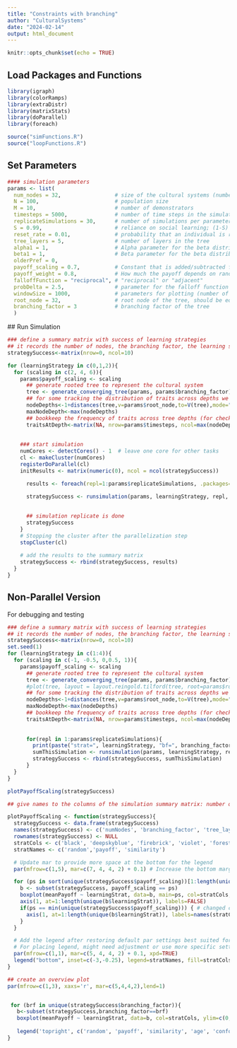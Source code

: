 ```yaml
---
title: "Constraints with branching"
author: "CulturalSystems"
date: "2024-02-14"
output: html_document
---
```


```r
knitr::opts_chunk$set(echo = TRUE)
```

## Load Packages and Functions

```r
library(igraph)
library(colorRamps)
library(extraDistr)
library(matrixStats)
library(doParallel)
library(foreach)

source("simFunctions.R")
source("loopFunctions.R")
```

## Set Parameters

```r
#### simulation parameters
params <- list(
  num_nodes = 32,                 # size of the cultural systems (number of nodes)
  N = 100,                        # population size
  M = 10,                         # number of demonstrators
  timesteps = 5000,               # number of time steps in the simulation
  replicateSimulations = 30,      # number of simulations per parameter setting
  S = 0.99,                       # reliance on social learning; (1-S) is innovation rate
  reset_rate = 0.01,              # probability that an individual is replaced by a naive individual
  tree_layers = 5,                # number of layers in the tree
  alpha1 = 1,                     # Alpha parameter for the beta distribution used to generate the tree
  beta1 = 1,                      # Beta parameter for the beta distribution used to generate the tree 
  olderPref = 0,
  payoff_scaling = 0.7,           # Constant that is added/subtracted for each step away from the root node
  payoff_weight = 0.8,            # How much the payoff depends on randomness vs distance from the root node (0 for random, 1 for fully deterministic))
  falloffFunction = "reciprocal", # "reciprocal" or "adjacent"
  probDelta = 2.5,                # parameter for the falloff function
  windowSize = 1000,              # parameters for plotting (number of time steps per printing event frequencies)
  root_node = 32,                 # root node of the tree, should be equal to num_nodes when using converging tree, else 1
  branching_factor = 3            # branching factor of the tree
  )


``` 



 ## Run Simulation

```r
### define a summary matrix with success of learning strategies
## it records the number of nodes, the branching factor, the learning strategy, the simulation replicates, and the mean payoff
strategySuccess<-matrix(nrow=0, ncol=10)

for (learningStrategy in c(0,1,2)){
  for (scaling in c(2, 4, 6)){
    params$payoff_scaling <- scaling
      ## generate rooted tree to represent the cultural system
      tree <- generate_converging_tree(params, params$branching_factor)
      ## for some tracking the distribution of traits across depths we need to know the depth of each node			
      nodeDepths<-1+distances(tree,v=params$root_node,to=V(tree),mode="out")
      maxNodeDepth<-max(nodeDepths)
      ## bookkeep the frequency of traits across tree depths (for checking stability over time)
      traitsAtDepth<-matrix(NA, nrow=params$timesteps, ncol=max(nodeDepths))
      
    
    ### start simulation
    numCores <- detectCores() - 1  # leave one core for other tasks
    cl <- makeCluster(numCores)
    registerDoParallel(cl)
    initResults <- matrix(numeric(0), ncol = ncol(strategySuccess)) 

      results <- foreach(repl=1:params$replicateSimulations, .packages=c('igraph'), .combine='combineResults', .init=initResults) %dopar% {
 
      strategySuccess <- runsimulation(params, learningStrategy, repl, tree)

 
      ## simulation replicate is done
      strategySuccess
    }
    # Stopping the cluster after the parallelization step 
    stopCluster(cl)
     
    # add the results to the summary matrix
    strategySuccess <- rbind(strategySuccess, results)
  }
}
```

## Non-Parallel Version
For debugging and testing

```r
### define a summary matrix with success of learning strategies
## it records the number of nodes, the branching factor, the learning strategy, the simulation replicates, and the mean payoff
strategySuccess<-matrix(nrow=0, ncol=10)
set.seed(1)
for (learningStrategy in c(1:4)){
  for (scaling in c(-1, -0.5, 0,0.5, 1)){
    params$payoff_scaling <- scaling
      ## generate rooted tree to represent the cultural system
      tree <- generate_converging_tree(params, params$branching_factor)
      #plot(tree, layout = layout.reingold.tilford(tree, root=params$root_node))
      ## for some tracking the distribution of traits across depths we need to know the depth of each node			
      nodeDepths<-1+distances(tree,v=params$root_node,to=V(tree),mode="out")
      maxNodeDepth<-max(nodeDepths)
      ## bookkeep the frequency of traits across tree depths (for checking stability over time)
      traitsAtDepth<-matrix(NA, nrow=params$timesteps, ncol=max(nodeDepths))
      
      
      for(repl in 1:params$replicateSimulations){
        print(paste("strat=", learningStrategy, "bf=", branching_factor, "scaling=",scaling, "repl=", repl))
        sumThisSimulation <- runsimulation(params, learningStrategy, repl, tree)
        strategySuccess <- rbind(strategySuccess, sumThisSimulation)
      }
  }
}
```


```r
plotPayoffScaling(strategySuccess)
```


```r
## give names to the columns of the simulation summary matrix: number of nodes, the branching factor, the learning strategy, the simulation replicates, and the mean payoff

plotPayoffScaling <- function(strategySuccess){
  strategySuccess <- data.frame(strategySuccess)
  names(strategySuccess) <- c('numNodes', 'branching_factor', 'tree_layers', 'alpha', 'beta', 'learningStrat', 'olderPref', 'repl', 'payoff_scaling', 'meanPayoff')
  rownames(strategySuccess) <- NULL
  stratCols <- c('black', 'deepskyblue', 'firebrick', 'violet', 'forestgreen')
  stratNames <- c('random','payoff', 'similarity')

  # Update mar to provide more space at the bottom for the legend
  par(mfrow=c(1,5), mar=c(7, 4, 4, 2) + 0.1) # Increase the bottom margin substantially

  for (ps in sort(unique(strategySuccess$payoff_scaling))[1:length(unique(strategySuccess$payoff_scaling))]) {
    b <- subset(strategySuccess, payoff_scaling == ps)
    boxplot(meanPayoff ~ learningStrat, data=b, main=ps, col=stratCols, ylim=c(0,2), xaxt='n',xlab="")
    axis(1, at=1:length(unique(b$learningStrat)), labels=FALSE)
    if(ps == min(unique(strategySuccess$payoff_scaling))) { # changed condition for clarity
      axis(1, at=1:length(unique(b$learningStrat)), labels=names(stratCols), las=2)
    }
  }

  # Add the legend after restoring default par settings best suited for overall plot characteristics
  # For placing legend, might need adjustment or use more specific settings
  par(mfrow=c(1,1), mar=c(5, 4, 4, 2) + 0.1, xpd=TRUE)
  legend("bottom", inset=c(-3,-0.25), legend=stratNames, fill=stratCols, horiz=TRUE, xpd=NA)
}


```

```r
## create an overview plot
par(mfrow=c(1,3), xaxs='r', mar=c(5,4,4,2),lend=1)


 for (brf in unique(strategySuccess$branching_factor)){
   b<-subset(strategySuccess,branching_factor==brf)
   boxplot(meanPayoff ~ learningStrat, data=b, col=stratCols, ylim=c(0,1))
  
   legend('topright', c('random', 'payoff', 'similarity', 'age', 'conformity'), col=stratCols, pch=15:19)
}

```


